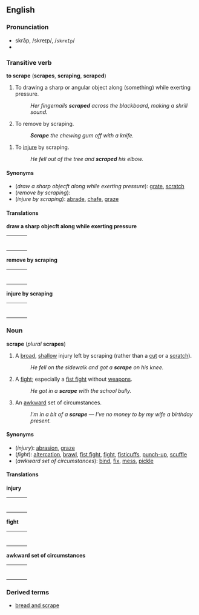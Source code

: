 ==English==
===Pronunciation===
*skrāp, /skreɪp/, /<tt>skreIp</tt>/
*{{audio|en-us-scrape.ogg|Audio (US)}}

===Transitive verb===
'''to scrape''' ('''scrapes''', '''scraping''', '''scraped''')

#To drawing a sharp or angular object along (something) while exerting pressure.<!--not necessarily for any of these reasons: to [[level]], [[smooth]] or clean (a [[surface]])-->
#:''Her fingernails '''scraped''' across the blackboard, making a shrill sound.''
#To remove by scraping.
#:'''''Scrape''' the chewing gum off with a knife.''
<!--not really different from the first def: #To [[scratch]] or [[uncover]] (a surface)-->
#To [[injure]] by scraping.
#:''He fell out of the tree and '''scraped''' his elbow.''

====Synonyms====
*(''draw a sharp objecft along while exerting pressure''): [[grate]], [[scratch]]
*(''remove by scraping''):
*(''injure by scraping''): [[abrade]], [[chafe]], [[graze]]

====Translations====

'''draw a sharp objecft along while exerting pressure'''
{| border=0  width=100%
|-
|bgcolor="#FFFFE0" valign=top width=48%|
{|
<!--Put translations for languages from A to I here-->
|}
| width=1% |
|bgcolor="#FFFFE0" valign=top width=48%|
{|
<!--Put translations for languages from J to Z here-->
|}
|}

'''remove by scraping'''
{| border=0  width=100%
|-
|bgcolor="#FFFFE0" valign=top width=48%|
{|
<!--Put translations for languages from A to I here-->
|}
| width=1% |
|bgcolor="#FFFFE0" valign=top width=48%|
{|
<!--Put translations for languages from J to Z here-->
|}
|}

'''injure by scraping'''
{| border=0  width=100%
|-
|bgcolor="#FFFFE0" valign=top width=48%|
{|
<!--Put translations for languages from A to I here-->
|}
| width=1% |
|bgcolor="#FFFFE0" valign=top width=48%|
{|
<!--Put translations for languages from J to Z here-->
|}
|}

===Noun===
'''scrape''' (''plural'' '''scrapes''')

#A [[broad]], [[shallow]] injury left by scraping (rather than a [[cut]] or a [[scratch]]).
#:''He fell on the sidewalk and got a '''scrape''' on his knee.''
#A [[fight]]; especially a [[fist fight]] without [[weapon]]s.
#:''He got in a '''scrape''' with the school bully.''
#An [[awkward]] set of circumstances.
#:''I'm in a bit of a '''scrape''' &mdash; I've no money to by my wife a birthday present.''

====Synonyms====
*(''injury''): [[abrasion]], [[graze]]
*(''fight''): [[altercation]], [[brawl]], [[fist fight]], [[fight]], [[fisticuffs]], [[punch-up]], [[scuffle]]
*(''awkward set of circumstances''): [[bind]], [[fix]], [[mess]], [[pickle]]

====Translations====

'''injury'''
{| border=0  width=100%
|-
|bgcolor="#FFFFE0" valign=top width=48%|
{|
<!--Put translations for languages from A to I here-->
|}
| width=1% |
|bgcolor="#FFFFE0" valign=top width=48%|
{|
<!--Put translations for languages from J to Z here-->
|}
|}

'''fight'''
{| border=0  width=100%
|-
|bgcolor="#FFFFE0" valign=top width=48%|
{|
<!--Put translations for languages from A to I here-->
|}
| width=1% |
|bgcolor="#FFFFE0" valign=top width=48%|
{|
<!--Put translations for languages from J to Z here-->
|}
|}

'''awkward set of circumstances'''
{| border=0  width=100%
|-
|bgcolor="#FFFFE0" valign=top width=48%|
{|
<!--Put translations for languages from A to I here-->
|}
| width=1% |
|bgcolor="#FFFFE0" valign=top width=48%|
{|
<!--Put translations for languages from J to Z here-->
|}
|}

===Derived terms===
*[[bread and scrape]]
